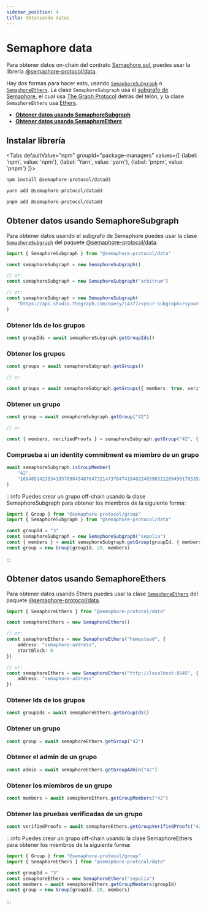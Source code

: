 ```yaml
---
sidebar_position: 4
title: Obteniendo datos
---
```



# Semaphore data

Para obtener datos on-chain del contrato [Semaphore.sol](https://github.com/semaphore-protocol/semaphore/blob/main/packages/contracts/contracts/Semaphore.sol), puedes usar la librería [@semaphore-protocol/data](https://github.com/semaphore-protocol/semaphore/tree/main/packages/data).

Hay dos formas para hacer esto, usando [`SemaphoreSubgraph`](https://github.com/semaphore-protocol/semaphore/blob/main/packages/data/src/subgraph.ts) o [`SemaphoreEthers`](https://github.com/semaphore-protocol/semaphore/blob/main/packages/data/src/ethers.ts). La clase `SemaphoreSubgraph` usa el [subgrafo de Semaphore](https://github.com/semaphore-protocol/subgraph), el cual usa [The Graph Protocol](https://thegraph.com/) detrás del telón, y la clase `SemaphoreEthers` usa [Ethers](https://github.com/ethers-io/ethers.js/).

- [**Obtener datos usando SemaphoreSubgraph**](#obtener-datos-usando-semaphoresubgraph)
- [**Obtener datos usando SemaphoreEthers**](#obtener-datos-usando-semaphoreethers)

## Instalar librería

<Tabs
defaultValue="npm"
groupId="package-managers"
values={[
{label: 'npm', value: 'npm'},
{label: 'Yarn', value: 'yarn'},
{label: 'pnpm', value: 'pnpm'}
]}>
<TabItem value="npm">

```bash
npm install @semaphore-protocol/data@3
```

</TabItem>
<TabItem value="yarn">

```bash
yarn add @semaphore-protocol/data@3
```

</TabItem>
<TabItem value="pnpm">

```bash
pnpm add @semaphore-protocol/data@3
```

</TabItem>
</Tabs>

## Obtener datos usando SemaphoreSubgraph

Para obtener datos usando el subgrafo de Semaphore puedes usar la clase [`SemaphoreSubgraph`](https://github.com/semaphore-protocol/semaphore/blob/main/packages/data/src/subgraph.ts) del paquete [@semaphore-protocol/data](https://github.com/semaphore-protocol/semaphore/tree/main/packages/data).

```typescript
import { SemaphoreSubgraph } from "@semaphore-protocol/data"

const semaphoreSubgraph = new SemaphoreSubgraph()

// or:
const semaphoreSubgraph = new SemaphoreSubgraph("arbitrum")

// or:
const semaphoreSubgraph = new SemaphoreSubgraph(
    "https://api.studio.thegraph.com/query/14377/<your-subgraph>/<your-version>"
)
```

### Obtener Ids de los grupos

```typescript
const groupIds = await semaphoreSubgraph.getGroupIds()
```

### Obtener los grupos

```typescript
const groups = await semaphoreSubgraph.getGroups()

// or

const groups = await semaphoreSubgraph.getGroups({ members: true, verifiedProofs: true })
```

### Obtener un grupo

```typescript
const group = await semaphoreSubgraph.getGroup("42")

// or

const { members, verifiedProofs } = semaphoreSubgraph.getGroup("42", { members: true, verifiedProofs: true })
```

### Comprueba si un identity commitment es miembro de un grupo

```ts
await semaphoreSubgraph.isGroupMember(
    "42",
    "16948514235341957898454876473214737047419402240398321289450170535251226167324"
)
```

:::info
Puedes crear un grupo off-chain usando la clase SemaphoreSubgraph para obtener los miembros de la siguiente forma:

```typescript
import { Group } from "@semaphore-protocol/group"
import { SemaphoreSubgraph } from "@semaphore-protocol/data"

const groupId = "3"
const semaphoreSubgraph = new SemaphoreSubgraph("sepolia")
const { members } = await semaphoreSubgraph.getGroup(groupId, { members: true })
const group = new Group(groupId, 20, members)
```
:::

## Obtener datos usando SemaphoreEthers

Para obtener datos usando Ethers puedes usar la clase [`SemaphoreEthers`](https://github.com/semaphore-protocol/semaphore/blob/main/packages/data/src/ethers.ts) del paquete [@semaphore-protocol/data](https://github.com/semaphore-protocol/semaphore/tree/main/packages/data).

```typescript
import { SemaphoreEthers } from "@semaphore-protocol/data"

const semaphoreEthers = new SemaphoreEthers()

// or:
const semaphoreEthers = new SemaphoreEthers("homestead", {
    address: "semaphore-address",
    startBlock: 0
})

// or:
const semaphoreEthers = new SemaphoreEthers("http://localhost:8545", {
    address: "semaphore-address"
})
```

### Obtener Ids de los grupos

```typescript
const groupIds = await semaphoreEthers.getGroupIds()
```

### Obtener un grupo

```typescript
const group = await semaphoreEthers.getGroup("42")
```

### Obtener el admin de un grupo

```typescript
const admin = await semaphoreEthers.getGroupAdmin("42")
```

### Obtener los miembros de un grupo

```typescript
const members = await semaphoreEthers.getGroupMembers("42")
```

### Obtener las pruebas verificadas de un grupo

```typescript
const verifiedProofs = await semaphoreEthers.getGroupVerifiedProofs("42")
```

:::info
Puedes crear un grupo off-chain usando la clase SemaphoreEthers para obtener los miembros de la siguiente forma:

```typescript
import { Group } from "@semaphore-protocol/group"
import { SemaphoreEthers } from "@semaphore-protocol/data"

const groupId = "3"
const semaphoreEthers = new SemaphoreEthers("sepolia")
const members = await semaphoreEthers.getGroupMembers(groupId)
const group = new Group(groupId, 20, members)
```
:::
